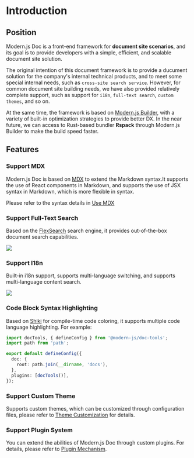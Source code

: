 # Introduction

## Position

Modern.js Doc is a front-end framework for **document site scenarios**, and its goal is to provide developers with a simple, efficient, and scalable document site solution.

The original intention of this document framework is to provide a ducument solution for the company's internal technical products, and to meet some special internal needs, such as `cross-site search service`. However, for common document site building needs, we have also provided relatively complete support, such as support for `i18n`, `full-text search`, `custom themes`, and so on.

At the same time, the framework is based on [Modern.js Builder](https://modernjs.dev/builder/), with a variety of built-in optimization strategies to provide better DX. In the near future, we can access to Rust-based bundler **Rspack** through Modern.js Builder to make the build speed faster.

## Features

### Support MDX

Modern.js Doc is based on [MDX](https://mdxjs.com/) to extend the Markdown syntax.It supports the use of React components in Markdown, and supports the use of JSX syntax in Markdown, which is more flexible in syntax.

Please refer to the syntax details in [Use MDX](/en/guide/use-mdx)

### Support Full-Text Search

Based on the [FlexSearch](https://github.com/nextapps-de/flexsearch) search engine, it provides out-of-the-box document search capabilities.

<img src="https://lf3-static.bytednsdoc.com/obj/eden-cn/uhbfnupenuhf/edenx-doc/Xnip2023-02-16_21-17-46.jpg" />

### Support I18n

Built-in i18n support, supports multi-language switching, and supports multi-language content search.

<img src="https://lf3-static.bytednsdoc.com/obj/eden-cn/uhbfnupenuhf/edenx-doc/Xnip2023-02-16_21-31-46.jpg" />

### Code Block Syntax Highlighting

Based on [Shiki](https://github.com/shikijs/shiki) for compile-time code coloring, it supports multiple code language highlighting. For example:

```ts title="modern.config.ts"
import docTools, { defineConfig } from '@modern-js/doc-tools';
import path from 'path';

export default defineConfig({
  doc: {
    root: path.join(__dirname, 'docs'),
  },
  plugins: [docTools()],
});
```

### Support Custom Theme

Supports custom themes, which can be customized through configuration files, please refer to [Theme Customization](/en/advanced/custom-theme) for details.

### Support Plugin System

You can extend the abilities of Modern.js Doc through custom plugins. For details, please refer to [Plugin Mechanism](/en/advanced/plugin-system).
